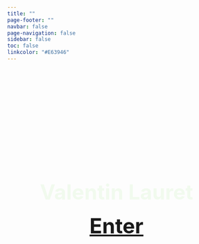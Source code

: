 ```yaml
---
title: ""
page-footer: ""
navbar: false
page-navigation: false
sidebar: false
toc: false
linkcolor: "#E63946"
---
```


$$
~~
$$
$$
~~
$$
$$
~~
$$
$$
~~
$$
$$
~~
$$
$$
~~
$$
$$
~~
$$
$$
~~
$$
$$
~~
$$
<center>
# <font color="#F1FAEE" size=30>**Valentin Lauret**</font>

<font color="#F1FAEE" size=30>**[Enter](about.qmd)**</font>
</center>

<style>
  body {
  background-image: url("img/gypa.jpg");
  background-size: cover;
  background-repeat: no-repeat;
}
  
</style>





